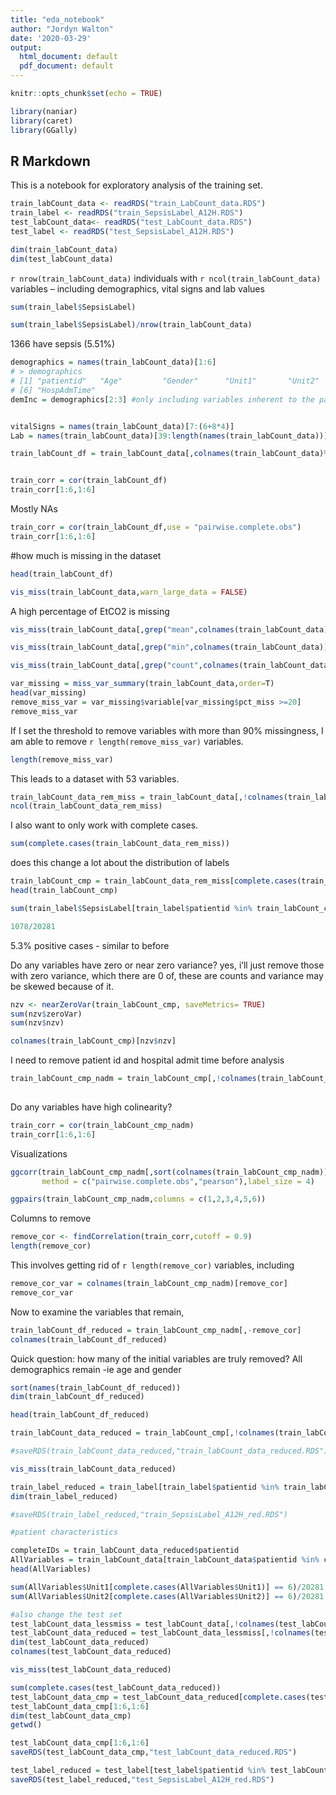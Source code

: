 ```yaml
---
title: "eda_notebook"
author: "Jordyn Walton"
date: '2020-03-29'
output:
  html_document: default
  pdf_document: default
---
```


```r
knitr::opts_chunk$set(echo = TRUE)

library(naniar)
library(caret)
library(GGally)
```

## R Markdown
This is a notebook for exploratory analysis of the training set.

```r
train_labCount_data <- readRDS("train_LabCount_data.RDS")
train_label <- readRDS("train_SepsisLabel_A12H.RDS")
test_labCount_data<- readRDS("test_LabCount_data.RDS")
test_label <- readRDS("test_SepsisLabel_A12H.RDS")

dim(train_labCount_data)
dim(test_labCount_data)
```


`r nrow(train_labCount_data)` individuals with `r ncol(train_labCount_data)` variables – including demographics, vital signs and lab values

```r
sum(train_label$SepsisLabel)

sum(train_label$SepsisLabel)/nrow(train_labCount_data)
```

1366 have sepsis (5.51%)


```r
demographics = names(train_labCount_data)[1:6]
# > demographics
# [1] "patientid"   "Age"         "Gender"      "Unit1"       "Unit2"
# [6] "HospAdmTime"
demInc = demographics[2:3] #only including variables inherent to the patient


vitalSigns = names(train_labCount_data)[7:(6+8*4)]
Lab = names(train_labCount_data)[39:length(names(train_labCount_data))]

train_labCount_df = train_labCount_data[,colnames(train_labCount_data)%in% c(demInc,vitalSigns,Lab)]


train_corr = cor(train_labCount_df)
train_corr[1:6,1:6]
```
Mostly NAs



```r
train_corr = cor(train_labCount_df,use = "pairwise.complete.obs")
train_corr[1:6,1:6]
```




#how much is missing in the dataset

```r
head(train_labCount_df)

```



```r
vis_miss(train_labCount_data,warn_large_data = FALSE)
```

A high percentage of EtCO2 is missing




```r
vis_miss(train_labCount_data[,grep("mean",colnames(train_labCount_data))],warn_large_data = FALSE)

```


```r
vis_miss(train_labCount_data[,grep("min",colnames(train_labCount_data))],warn_large_data = FALSE)

```





```r
vis_miss(train_labCount_data[,grep("count",colnames(train_labCount_data))],warn_large_data = FALSE)

```



```r
var_missing = miss_var_summary(train_labCount_data,order=T)
head(var_missing)
remove_miss_var = var_missing$variable[var_missing$pct_miss >=20]
remove_miss_var
```

If I set the threshold to remove variables with more than 90% missingness, I am able to remove `r length(remove_miss_var)` variables.
```r
length(remove_miss_var)
```

This leads to a dataset with 53 variables.

```r
train_labCount_data_rem_miss = train_labCount_data[,!colnames(train_labCount_data) %in% remove_miss_var]
ncol(train_labCount_data_rem_miss)
```

I also want to only work with complete cases.
```r
sum(complete.cases(train_labCount_data_rem_miss))
```
does this change a lot about the distribution of labels

```r
train_labCount_cmp = train_labCount_data_rem_miss[complete.cases(train_labCount_data_rem_miss),]
head(train_labCount_cmp)
```

```r
sum(train_label$SepsisLabel[train_label$patientid %in% train_labCount_cmp$patientid])
```

```r
1078/20281
```
5.3% positive cases - similar to before


Do any variables have zero or near zero variance? yes, i'll just remove those with zero variance, which there are 0 of, these are counts and variance may be skewed because of it.

```r
nzv <- nearZeroVar(train_labCount_cmp, saveMetrics= TRUE)
sum(nzv$zeroVar)
sum(nzv$nzv)

colnames(train_labCount_cmp)[nzv$nzv]
```


I need to remove patient id and hospital admit time before analysis
```r
train_labCount_cmp_nadm = train_labCount_cmp[,!colnames(train_labCount_cmp) %in% c("patientid"
                                                                                        ,"HospAdmTime")]
```


Do any variables have high colinearity?

```r
train_corr = cor(train_labCount_cmp_nadm)
train_corr[1:6,1:6]
```


Visualizations

```r
ggcorr(train_labCount_cmp_nadm[,sort(colnames(train_labCount_cmp_nadm))],
       method = c("pairwise.complete.obs","pearson"),label_size = 4)
```

```r
ggpairs(train_labCount_cmp_nadm,columns = c(1,2,3,4,5,6))

```


Columns to remove

```r
remove_cor <- findCorrelation(train_corr,cutoff = 0.9)
length(remove_cor)
```

This involves getting rid of `r length(remove_cor)` variables, including

```r
remove_cor_var = colnames(train_labCount_cmp_nadm)[remove_cor]
remove_cor_var
```


Now to examine the variables that remain,

```r
train_labCount_df_reduced = train_labCount_cmp_nadm[,-remove_cor]
colnames(train_labCount_df_reduced)
```

Quick question: how many of the initial variables are truly removed?
 All demographics remain -ie age and gender
 

 
```r
sort(names(train_labCount_df_reduced))
dim(train_labCount_df_reduced)
```
 

 
```r
head(train_labCount_df_reduced)
```


```r
train_labCount_data_reduced = train_labCount_cmp[,!colnames(train_labCount_cmp) %in% remove_cor_var]

#saveRDS(train_labCount_data_reduced,"train_labCount_data_reduced.RDS")
```

```r
vis_miss(train_labCount_data_reduced)
```

```r
train_label_reduced = train_label[train_label$patientid %in% train_labCount_data_reduced$patientid,]
dim(train_label_reduced)

#saveRDS(train_label_reduced,"train_SepsisLabel_A12H_red.RDS")
```

```r
#patient characteristics

completeIDs = train_labCount_data_reduced$patientid
AllVariables = train_labCount_data[train_labCount_data$patientid %in% completeIDs,]
head(AllVariables)

```

```r
sum(AllVariables$Unit1[complete.cases(AllVariables$Unit1)] == 6)/20281
sum(AllVariables$Unit2[complete.cases(AllVariables$Unit2)] == 6)/20281
```


```r
#also change the test set
test_labCount_data_lessmiss = test_labCount_data[,!colnames(test_labCount_data)%in% remove_miss_var]
test_labCount_data_reduced = test_labCount_data_lessmiss[,!colnames(test_labCount_data_lessmiss) %in% remove_cor_var]
dim(test_labCount_data_reduced)
colnames(test_labCount_data_reduced)
```

```r

vis_miss(test_labCount_data_reduced)
```



```r
sum(complete.cases(test_labCount_data_reduced))
test_labCount_data_cmp = test_labCount_data_reduced[complete.cases(test_labCount_data_reduced),]
test_labCount_data_cmp[1:6,1:6]
dim(test_labCount_data_cmp)
getwd()
```

```r
test_labCount_data_cmp[1:6,1:6]
saveRDS(test_labCount_data_cmp,"test_labCount_data_reduced.RDS")

```


```r

test_label_reduced = test_label[test_label$patientid %in% test_labCount_data_cmp$patientid,]
saveRDS(test_label_reduced,"test_SepsisLabel_A12H_red.RDS")
```

